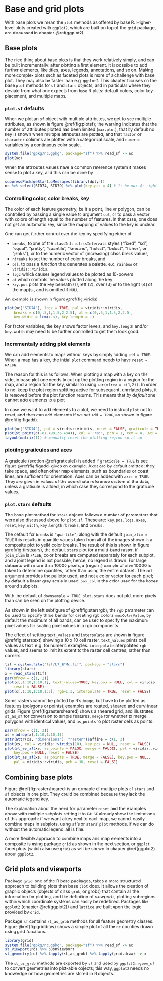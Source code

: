 # Base and grid plots {#plot}

With base plots we mean the `plot` methods as offered by base R.
Higher-level plots created with `ggplot2`, which are built on top
of the `grid` package, are discussed in chapter \@ref(ggplot2).

## Base plots

The nice thing about base plots is that they work relatively simply,
and can be built incrementally: after plotting a first element, it
is possible to add further elements, like titles, axes, legends,
annotations, and so on. Making more complex plots such as faceted
plots is more of a challenge with base plot. They may also be
faster than e.g. `ggplot2`. This chapter focuses on the base `plot`
methods for `sf` and `stars` objects, and in particular where they
deviate from what one expects from `base` R plots: default colors,
color key placement, and multiple maps.

### `plot.sf` defaults

When we plot an `sf` object with multiple attributes, we get to see
multiple attributes, as shown in figure \@ref(fig:plotsf); the warning indicates that
the number of attributes plotted has been limited (`max.plot`),
that by default no key is shown when multiple attributes are plotted,
and that `factor` or `character` columns are plotted with a categorical
scale, and `numeric` variables by a continuous color scale.
```r
system.file("gpkg/nc.gpkg", package="sf") %>% read_sf -> nc
plot(nc)
```
When the attributes values have a common reference system it makes sense
to plot a key, and this can be done by
```r
suppressPackageStartupMessages(library(dplyr))
nc %>% select(SID74, SID79) %>% plot(key.pos = 4) # 1: below; 4: right
```

### Controlling color, color breaks, key

The color of each feature geometry, be it a point, line or polygon,
can be controlled by passing a single value to argument `col`, or to
pass a vector with colors of length equal to the number of features.
In that case, one does not get an automatic key, since the mapping
of values to the key is unclear.

One can get further control over the key by specifying either of

* `breaks`, to one of the `classInt::classIntervals` styles ("fixed",
"sd", "equal", "pretty", "quantile", "kmeans", "hclust", "bclust",
"fisher", or "jenks"), or to the numeric vector of (increasing)
class break values, 
* `nbreaks` to set the number of color breaks, and
* `pal`, to pass a _function_ that generates a palette, e.g. `rainbow`
or `viridis::viridis`.
* `logz` which causes legend values to be plotted as 10-powers
* `at` which controls the values plotted along the key
* `key.pos` plots the key beneath (1), left (2), over (3) or to the
right (4) of the map(s), and is omitted if `NULL`.

An example is shown in figure \@ref(fig:viridis).

```r
plot(nc["SID74"], logz = TRUE, pal = viridis::viridis,
    breaks = c(0,.5,1,1.5,2,2.5), at = c(0,.5,1,1.5,2,2.5),
    key.width = lcm(1.3), key.length = 1)
```

For factor variables, the key shows factor levels, and `key.length`
and/or `key.width` may need to be further controlled to get them
look good.

### Incrementally adding plot elements {#reset}

We can add elements to maps without keys by simply adding `add
= TRUE`.  When a map has a key, the initial `plot` command needs
to have `reset = FALSE`.

The reason for this is as follows.
When plotting a map with a key on the side, in base plot one needs
to cut up the plotting region in a region for the map, and a region
for the key, similar to using `par(mfrow = c(1,2))`.
In order to not keep the plot region splitting active for subsequent,
unrelated plots, it is removed before the plot function returns. This
means that _by default_ one cannot add elements to a plot.

In case we want to add elements to a plot, we need to instruct `plot`
not to reset, and then can add elements if we set `add = TRUE`, as shown
in figure \@ref(fig:figadd).
```r
plot(nc["SID74"], pal = viridis::viridis, reset = FALSE, graticule = TRUE, axes = TRUE)
plot(st_point(c(-81.498,36.434)), col = 'red', pch = 1, cex = 4, lwd = 3, add = TRUE)
layout(matrix(1)) # manually reset the plotting region split-up
```

### plotting graticules and axes

A graticule (section \@ref(graticule)) is added if `graticule =
TRUE` is set; figure \@ref(fig:figadd) gives an example.  Axes are by
default omitted: they take space, and often other map elements, such
as boundaries or coast lines, are sufficient for orientation. Axes
can be added with `axes = TRUE`. They are given in values of the
coordinate reference system of the data, unless a graticule is added,
in which case they correspond to the graticule values.

### `plot.stars` defaults

The base plot method for `stars` objects follows a number of
parameters that were also discussed above for `plot.sf`. These are:
`key.pos`, `logz`, `axes`, `reset`, `key.width`, `key.length`
`nbreaks`,  and `breaks`.

The default for `breaks` is `"quantile"`; along with the default
`join_zlim = TRUE` this results in quantile values taken from all
of the images shown in a composite plot to yeild color breaks. The
result of this is shown in figure \@ref(fig:firststars), the default
`stars` plot for a multi-band raster. If `join_zlim` is `FALSE`,
color breaks are computed separately for each subplot, and a joint
legend is not possible, hence, no legend is drawn. For large datasets
with more than 10000 pixels, a (regular) sample of size 10000 is
taken to determine quantiles, rather than using the entire dataset.
The `col` argument provides the pallette used, and not a color
vector for each pixel; by default a linear grey scale is used.
`box_col` is the color used for the boxes around subplots.

With the default of `downsample = TRUE`, `plot.stars` does not plot
more pixels than can be seen on the plotting device.

As shown in the left subfigure of \@ref(fig:starsrgb), the `rgb`
parameter can be used to specify three bands for creating rgb
colors. `maxColorValue`, by default the maximum of all bands,
can be used to specify the maximum pixel values for scaling pixel
values into rgb components.

The effect of setting `text_values` and `interpolate` are shown in
figure \@ref(fig:starstext) showing a 10 x 10 cell raster. `text_values` prints cell values as text,
e.g. for numeric examples. `interpolate` interpolates `rgb` values, and
seems to limit its extent to the raster cell centres, rather than corners.
```r
tif = system.file("tif/L7_ETMs.tif", package = "stars")
library(stars)
x = read_stars(tif)
par(mfrow = c(1, 2))
plot(x[,1:10,1:10,1], text_values=TRUE, key.pos = NULL, col = viridis::viridis(10), 
	reset = FALSE)
plot(x[,1:10,1:10,1:3], rgb=1:3, interpolate = TRUE, reset = FALSE)
```

Some rasters cannot be plotted by R's `image`, but have to be plotted
as features (polygons or points); examples are rotated, sheared
and curvilinear grids. Figure \@ref(fig:rastersheared) shows a sheared
grid, and illustrates `st_as_sf` for conversion to simple features,
`merge` for whether to merge polygons with identical values, and
`as_points` to plot raster cells as points.

```r
par(mfrow = c(1, 3))
xs = adrop(x[,1:10,1:10,1])
attr(attr(xs, "dimensions"), "raster")$affine = c(1, 3)
plot(xs, col = viridis::viridis(10), key.pos = NULL, reset = FALSE)
plot(st_as_sf(xs, as_points = FALSE, merge = FALSE), pal = viridis::viridis, 
    key.pos = NULL, reset = FALSE)
plot(st_as_sf(xs, as_points = TRUE, merge = FALSE), key.pos = NULL, 
    pal = viridis::viridis, pch = 16, reset = FALSE)
```

## Combining base plots

Figure \@ref(fig:rastersheared) is an exmaple of multiple plots of
`stars` and `sf` objects in one plot. They could be combined because
they lack the automatic legend key.

The explanation about the need for parameter `reset` and the examples
above with multiple subplots setting it to `FALSE` already show the
limitations of this approach: if we want a key next to each map,
we cannot easily combine maps in subplots, using `sf`'s or `stars`'
`plot` methods. If we can do without the automatic legend, all
is fine.

A more flexible approach to combine maps and map elements into a
composite is using package `grid` as shown in the next section, or
`ggplot` facet plots (which also use `grid`) as will be shown in
chapter \@ref(ggplot2) about `ggplot2`.

## Grid plots and viewports

Package `grid`, one of the R base packages, takes a more structured
approach to building plots than base `plot` does. It allows the
creation of graphic objects (objects of class `grob`, or grobs)
that contain all the information for plotting, and the definition of
_viewports_, plotting subregions within which coordinate systems can
easily be redefined. Packages like `ggplot2` (chapter \@ref(ggplot2))
and `lattice` are built upon the logic provided by `grid`.

Package `sf` contains `st_as_grob` methods for all feature geometry
classes.  Figure \@ref(fig:griddraw) shows a simple plot of all the
`nc` counties drawn using grid functions.

```r
library(grid)
system.file("gpkg/nc.gpkg", package="sf") %>% read_sf -> nc
st_viewport(nc) %>% pushViewport
st_geometry(nc) %>% lapply(st_as_grob) %>% lapply(grid.draw) -> x
```

The `st_as_grob` methods are exported by `sf` and used by
`ggplot2::geom_sf` to convert geometries into plot-able objects;
this way, `ggplot2` needs no knowledge on how geometries are stored
in R objects.
